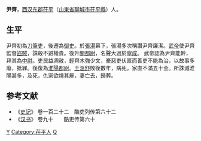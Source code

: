 '''尹齊'''，[[西汉|西汉]][[东郡|东郡]][[茌平|茌平]]（[[山東省|山東省]][[聊城市|聊城市]][[茌平縣|茌平縣]]）人。

==生平==
尹齊初為[[刀筆吏|刀筆吏]]，後遷為[[御史|御史]]。於[[張湯|張湯]]幕下，張湯多次稱讚尹齊廉潔。[[漢武帝|武帝]]使尹齊監督[[盜賊|盜賊]]，誅殺不避權貴。後升[[關都尉|關都尉]]，名聲大過於[[寧成|寧成]]。
武帝認為尹齊能幹，拜其為[[中尉_(古代官制)|中尉]]。吏民益凋敝，輕齊木強少文，豪惡吏伏匿而善吏不能為治，以故事多廢，抵罪。後復為[[淮陽都尉|淮陽都尉]]。[[王溫舒|王溫舒]]敗後數年，病死，家直不滿五十金。所誅滅淮陽甚多，及死，仇家欲燒其屍，妻亡去，歸葬。

==参考文献==
*《[[史记|史记]]》 卷一百二十二　酷吏列传第六十二
*《[[汉书|汉书]]》 卷九十　　酷吏传第六十
[[Category:西汉政治人物|Y]]
[[Category:茌平人|Category:茌平人]]
[[Category:尹姓|Q]]